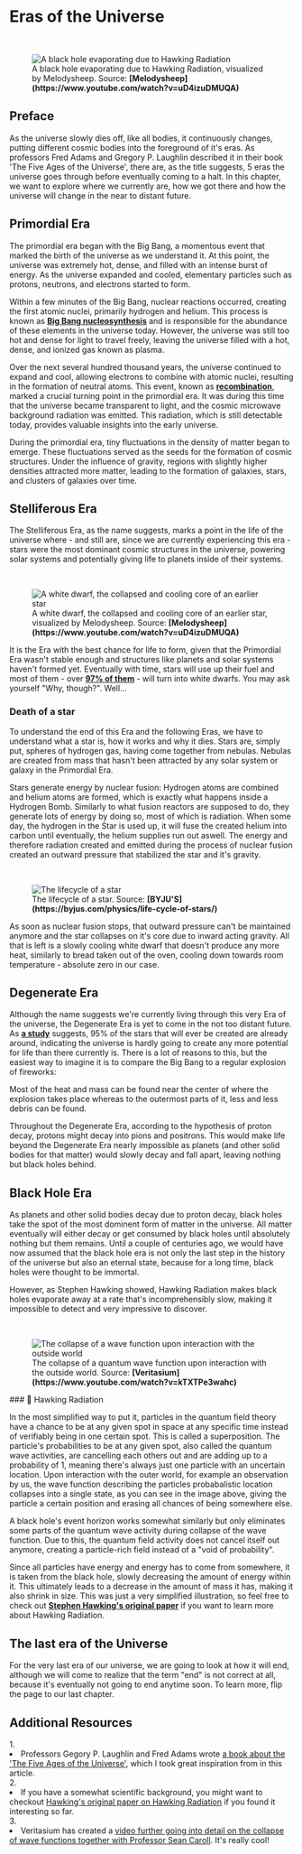 
# Eras of the Universe

<ReadingTime duration="8" />
<AudioPlayer ident="eras" />

<br/>
<figure>
<Image src={require(".//../../../resources/images/blackhole2.png")} alt="A black hole evaporating due to Hawking Radiation" />
<figcaption style={{ color: "rgb(156, 156, 156)", fontSize: "14px", marginTop: "2px" }}>A black hole evaporating due to Hawking Radiation, visualized by Melodysheep. Source: <strong>[Melodysheep](https://www.youtube.com/watch?v=uD4izuDMUQA)</strong></figcaption>
</figure>

## Preface
As the universe slowly dies off, like all bodies, it continuously changes, putting different cosmic bodies into the foreground of it's eras. As professors Fred Adams and Gregory P. Laughlin described it in their book 'The Five Ages of the Universe', there are, as the title suggests, 5 eras the universe goes through before eventually coming to a halt. In this chapter, we want to explore where we currently are, how we got there and how the universe will change in the near to distant future.

## Primordial Era
The primordial era began with the Big Bang, a momentous event that marked the birth of the universe as we understand it. At this point, the universe was extremely hot, dense, and filled with an intense burst of energy. As the universe expanded and cooled, elementary particles such as protons, neutrons, and electrons started to form.

Within a few minutes of the Big Bang, nuclear reactions occurred, creating the first atomic nuclei, primarily hydrogen and helium. This process is known as <strong>[Big Bang nucleosynthesis](https://en.wikipedia.org/wiki/Big_Bang_nucleosynthesis)</strong> and is responsible for the abundance of these elements in the universe today. However, the universe was still too hot and dense for light to travel freely, leaving the universe filled with a hot, dense, and ionized gas known as plasma.

Over the next several hundred thousand years, the universe continued to expand and cool, allowing electrons to combine with atomic nuclei, resulting in the formation of neutral atoms. This event, known as <strong>[recombination](https://en.wikipedia.org/wiki/Recombination_(cosmology))</strong>, marked a crucial turning point in the primordial era. It was during this time that the universe became transparent to light, and the cosmic microwave background radiation was emitted. This radiation, which is still detectable today, provides valuable insights into the early universe.

During the primordial era, tiny fluctuations in the density of matter began to emerge. These fluctuations served as the seeds for the formation of cosmic structures. Under the influence of gravity, regions with slightly higher densities attracted more matter, leading to the formation of galaxies, stars, and clusters of galaxies over time.

## Stelliferous Era
The Stelliferous Era, as the name suggests, marks a point in the life of the universe where - and still are, since we are currently experiencing this era - stars were the most dominant cosmic structures in the universe, powering solar systems and potentially giving life to planets inside of their systems.

<br/>
<figure>
<Image src={require(".//../../../resources/images/whitedwarf.png")} alt="A white dwarf, the collapsed and cooling core of an earlier star" />
<figcaption style={{ color: "rgb(156, 156, 156)", fontSize: "14px", marginTop: "2px" }}>A white dwarf, the collapsed and cooling core of an earlier star, visualized by Melodysheep. Source: <strong>[Melodysheep](https://www.youtube.com/watch?v=uD4izuDMUQA)</strong></figcaption>
</figure>

It is the Era with the best chance for life to form, given that the Primordial Era wasn't stable enough and structures like planets and solar systems haven't formed yet. Eventually with time, stars will use up their fuel and most of them - over <strong>[97% of them](https://iopscience.iop.org/article/10.1086/319535)</strong> - will turn into white dwarfs. You may ask yourself "Why, though?". Well...

### Death of a star
To understand the end of this Era and the following Eras, we have to understand what a star is, how it works and why it dies. Stars are, simply put, spheres of hydrogen gas, having come together from nebulas. Nebulas are created from mass that hasn't been attracted by any solar system or galaxy in the Primordial Era.

Stars generate energy by nuclear fusion: Hydrogen atoms are combined and helium atoms are formed, which is exactly what happens inside a Hydrogen Bomb. Similarly to what fusion reactors are supposed to do, they generate lots of energy by doing so, most of which is radiation. When some day, the hydrogen in the Star is used up, it will fuse the created helium into carbon until eventually, the helium supplies run out aswell. The energy and therefore radiation created and emitted during the process of nuclear fusion created an outward pressure that stabilized the star and it's gravity. 

<br/>
<figure>
<Image src={require(".//../../../resources/images/lifecycle.png")} alt="The lifecycle of a star" />
<figcaption style={{ color: "rgb(156, 156, 156)", fontSize: "14px", marginTop: "2px" }}>The lifecycle of a star. Source: <strong>[BYJU'S](https://byjus.com/physics/life-cycle-of-stars/)</strong></figcaption>
</figure>

As soon as nuclear fusion stops, that outward pressure can't be maintained anymore and the star collapses on it's core due to inward acting gravity.  All that is left is a slowly cooling white dwarf that doesn't produce any more heat, similarly to bread taken out of the oven, cooling down towards room temperature - absolute zero in our case.

## Degenerate Era
Although the name suggests we're currently living through this very Era of the universe, the Degenerate Era is yet to come in the not too distant future. As <strong>[a study](https://www.wired.com/2012/11/universe-making-stars/#:~:text=That%20means%20that%20rate%20at%20which%20new%20stars,universe%20will%20ever%20see%20have%20already%20been%20born)</strong> suggests, 95% of the stars that will ever be created are already around, indicating the universe is hardly going to create any more potential for life than there currently is. There is a lot of reasons to this, but the easiest way to imagine it is to compare the Big Bang to a regular explosion of fireworks:

Most of the heat and mass can be found near the center of where the explosion takes place whereas to the outermost parts of it, less and less debris can be found.

Throughout the Degenerate Era, according to the hypothesis of proton decay, protons might decay into pions and positrons. This would make life beyond the Degenerate Era nearly impossible as planets (and other solid bodies for that matter) would slowly decay and fall apart, leaving nothing but black holes behind.

## Black Hole Era
As planets and other solid bodies decay due to proton decay, black holes take the spot of the most dominent form of matter in the universe. All matter eventually will either decay or get consumed by black holes until absolutely nothing but them remains. Until a couple of centuries ago, we would have now assumed that the black hole era is not only the last step in the history of the universe but also an eternal state, because for a long time, black holes were thought to be immortal.

However, as Stephen Hawking showed, Hawking Radiation makes black holes evaporate away at a rate that's incomprehensibly slow, making it impossible to detect and very impressive to discover. 

<br/>
<figure>
<Image src={require(".//../../../resources/images/wave.png")} alt="The collapse of a wave function upon interaction with the outside world" />
<figcaption style={{ color: "rgb(156, 156, 156)", fontSize: "14px", marginTop: "2px" }}>The collapse of a quantum wave function upon interaction with the outside world. Source: <strong>[Veritasium](https://www.youtube.com/watch?v=kTXTPe3wahc)</strong></figcaption>
</figure>

<Callout type="info" emoji="">
### 📘 Hawking Radiation

In the most simplified way to put it, particles in the quantum field theory have a chance to be at any given spot in space at any specific time instead of verifiably being in one certain spot. This is called a superposition. The particle's probabilities to be at any given spot, also called the quantum wave activities, are cancelling each others out and are adding up to a probability of 1, meaning there's always just one particle with an uncertain location. Upon interaction with the outer world, for example an observation by us, the wave function describing the particles probabalistic location collapses into a single state, as you can see in the image above, giving the particle a certain position and erasing all chances of being somewhere else. 

A black hole's event horizon works somewhat similarly but only eliminates some parts of the quantum wave activity during collapse of the wave function. Due to this, the quantum field activity does not cancel itself out anymore, creating a particle-rich field instead of a "void of probability".

Since all particles have energy and energy has to come from somewhere, it is taken from the black hole, slowly decreasing the amount of energy within it. This ultimately leads to a decrease in the amount of mass it has, making it also shrink in size. This was just a very simplified illustration, so feel free to check out <strong>[Stephen Hawking's original paper](https://www.brainmaster.com/software/pubs/physics/Hawking%20Particle%20Creation.pdf)</strong> if you want to learn more about Hawking Radiation.
<br />
</Callout>

## The last era of the Universe
For the very last era of our universe, we are going to look at how it will end, although we will come to realize that the term "end" is not correct at all, because it's eventually not going to end anytime soon. To learn more, flip the page to our last chapter. 


<SaveArticleSection article="future-eras"/>

## Additional Resources
<AdditionalResources>
  <div>
    <span>1. </span><li>Professors Gegory P. Laughlin and Fred Adams wrote <a href="https://en.wikipedia.org/wiki/The_Five_Ages_of_the_Universe" target="_blank">a book about the 'The Five Ages of the Universe'</a>, which I took great inspiration from in this article.</li>
  </div>
  <div>
    <span>2. </span><li>If you have a somewhat scientific background, you might want to checkout <a href="https://www.brainmaster.com/software/pubs/physics/Hawking%20Particle%20Creation.pdf" target="_blank">Hawking's original paper on Hawking Radiation</a> if you found it interesting so far.</li>
  </div>
  <div>
    <span>3. </span><li>Veritasium has created a <a href="https://www.youtube.com/watch?v=kTXTPe3wahc" target="_blank">video further going into detail on the collapse of wave functions together with Professor Sean Caroll</a>. It's really cool!</li>
  </div>
</AdditionalResources>


<Analytics />